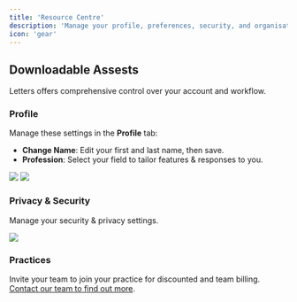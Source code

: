 ```yaml
---
title: 'Resource Centre'
description: 'Manage your profile, preferences, security, and organisation in Letters'
icon: 'gear'
---
```


## Downloadable Assests

Letters offers comprehensive control over your account and workflow.

### Profile

Manage these settings in the **Profile** tab:
- **Change Name**: Edit your first and last name, then save.
- **Profession**: Select your field to tailor features & responses to you.


<Frame>
  <img src="/images/add.jpg" />
</Frame>
<Frame>
  <img src="/images/patientform.jpg" />
</Frame>

### Privacy & Security

Manage your security & privacy settings.

<Frame>
  <img src="/images/settings2.jpg" />
</Frame>


### Practices

Invite your team to join your practice for discounted and team billing. [Contact our team to find out more](mailto:hi@letters.app).